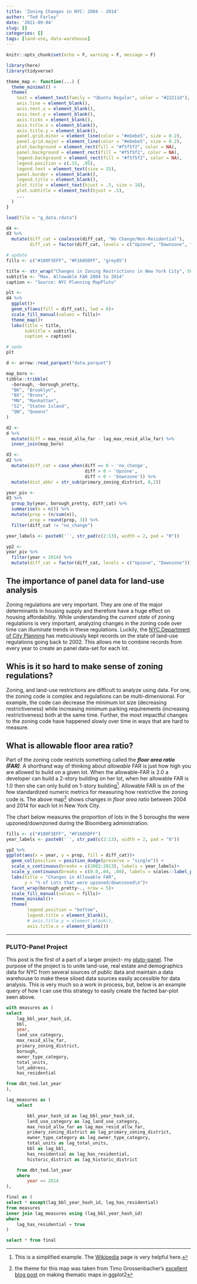 ```yaml
---
title: 'Zoning Changes in NYC: 2004 - 2014'
author: "Ted Farley"
date: '2021-09-04'
slug: []
categories: []
tags: [land-use, data-warehouse]
---
```


```r
knitr::opts_chunk$set(echo = F, warning = F, message = F)
```

```r
library(here)
library(tidyverse)
```

```r
theme_map <- function(...) {
  theme_minimal() +
  theme(
    text = element_text(family = "Ubuntu Regular", color = "#22211d"),
    axis.line = element_blank(),
    axis.text.x = element_blank(),
    axis.text.y = element_blank(),
    axis.ticks = element_blank(),
    axis.title.x = element_blank(),
    axis.title.y = element_blank(),
    panel.grid.minor = element_line(color = "#ebebe5", size = 0.2),
    panel.grid.major = element_line(color = "#ebebe5", size = 0.2),
    plot.background = element_rect(fill = "#f5f5f2", color = NA), 
    panel.background = element_rect(fill = "#f5f5f2", color = NA),
    legend.background = element_rect(fill = "#f5f5f2", color = NA),
    legend.position = c(.15, .95),
    legend.text = element_text(size = 15),
    panel.border = element_blank(),
    legend.title = element_blank(),
    plot.title = element_text(hjust = .5, size = 18),
    plot.subtitle = element_text(hjust = .5),
    ...
  )
}
```


```r
load(file = "g_data.rdata")

d4 <- 
d3 %>% 
  mutate(diff_cat = coalesce(diff_cat, "No Change/Non-Residential"),
         diff_cat = factor(diff_cat, levels = c("Upzone", "Downzone", "No Change/Non-Residential")))
```


```r
# update 
fills <- c("#180F3EFF", "#F1605DFF", "grey85")

title <- str_wrap("Changes in Zoning Restrictions in New York City", 50)
subtitle <- "Max. Allowable FAR 2004 to 2014"
caption <- "Source: NYC Planning MapPluto"

plt <- 
d4 %>% 
  ggplot()+
  geom_sf(aes(fill = diff_cat), lwd = 0)+
  scale_fill_manual(values = fills)+
  theme_map()+
  labs(title = title,
       subtitle = subtitle,
       caption = caption)
```


```r
# upda
plt
```


```r
d <- arrow::read_parquet("data.parquet")
```



```r
map_boro <- 
tibble::tribble(
  ~borough, ~borough_pretty,
  "BK", "Brooklyn",
  "BX", "Bronx",
  "MN", "Manhattan",
  "SI", "Staten Island",
  "QN", "Queens"
)

d2 <- 
d %>% 
  mutate(diff = max_resid_allw_far - lag_max_resid_allw_far) %>% 
  inner_join(map_boro)

d3 <- 
d2 %>% 
  mutate(diff_cat = case_when(diff == 0 ~ 'no_change',
                              diff > 0 ~ 'Upzone',
                              diff < 0 ~ 'Downzone')) %>% 
  mutate(dist_abbr = str_sub(primary_zoning_district, 0,2))

year_piv <- 
d3 %>% 
  group_by(year, borough_pretty, diff_cat) %>% 
  summarise(n = n()) %>% 
  mutate(prop = (n/sum(n)),
         prop = round(prop, 3)) %>% 
  filter(diff_cat != "no_change")

year_labels <- paste0('`', str_pad(c(2:13), width = 2, pad = "0"))
```


```r
yp2 <- 
year_piv %>% 
  filter(year < 2014) %>% 
  mutate(diff_cat = factor(diff_cat, levels = c("Upzone", "Downzone")))
```


## The importance of panel data for land-use analysis 

Zoning regulations are very important. They are one of the major determinants in housing supply and therefore have a huge effect on housing affordability. While understanding the *current state* of zoning regulations is very important, analyzing changes in the zoning code over time can illuminate trends in these regulations. Luckily, the [NYC Department of City Planning](https://nycplanning.github.io/db-pluto/#/) has meticulously kept records on the state of land-use regulations going back to 2002. This allows me to combine records from every year to create an panel data-set for each lot. 

## Whis is it so hard to make sense of zoning regulations?  

Zoning, and land-use restrictions are difficult to analyze using data. For one, the zoning code is complex and regulations can be multi-dimensional. For example, the code can decrease the minimum lot size (decreasing restrictiveness) while increasing minimum parking requirements (increasing restrictiveness) both at the same time. Further, the most impactful changes to the zoning code have happened slowly over time in ways that are hard to measure.   



## What is allowable floor area ratio?  

Part of the zoning code restricts something called the ***floor area ratio (FAR)***. A shorthand way of thinking about *allowable* FAR is just how high you are allowed to build on a given lot. When the allowable-FAR is 2.0 a developer can build a 2-story building on her lot, when her allowable FAR is 1.0 then she can only build on 1-story building[^2]. Allowable FAR is on of the few standardized numeric metrics for measuring how restrictive the zoning code is. The above map[^1] shows changes in *floor area ratio* between 2004 and 2014 for each lot in New York City.  

The chart below measures the proportion of lots in the 5 boroughs the were upzoned/downzoned during the Bloomberg administration.

```r
fills <- c("#180F3EFF", "#F1605DFF")
year_labels <- paste0('`', str_pad(c(2:13), width = 2, pad = "0"))

yp2 %>% 
ggplot(aes(x = year, y = prop, fill = diff_cat))+
  geom_col(position = position_dodge(preserve = "single")) +
  scale_x_continuous(breaks = c(2002:2013), labels = year_labels)+
  scale_y_continuous(breaks = c(0.0,.04, .08), labels = scales::label_percent(accuracy = 1))+
  labs(title = "Changes in Allowable FAR",
       y = "% of Lots that were upzoned/downzoned\n")+
  facet_wrap(borough_pretty~., nrow = 5)+
  scale_fill_manual(values = fills)+
  theme_minimal()+
  theme(
        legend.position = "bottom",
        legend.title = element_blank(),
        # axis.title.y = element_blank(),
        axis.title.x = element_blank())

```


---

### PLUTO-Panel Project

This post is the first of a part of a larger project- my [pluto-panel](https://github.com/tfarley10/pluto-panel/tree/main/dbt). The purpose of the project is to unite land-use, real estate and demographics data for NYC from several sources of public data and maintain a data warehouse to make these siloed data sources easily accessible for data analysis. This is very much so a work in process, but, below is an example query of how I can use this strategy to easily create the facted bar-plot seen above.

```sql

with measures as (
select 
    lag_bbl_year_hash_id,
    bbl,
    year,
    land_use_category,
    max_resid_allw_far,
    primary_zoning_district,
    borough,
    owner_type_category,
    total_units,
    lot_address,
    has_residential

from dbt_ted.lot_year
),

lag_measures as (
    select 

        bbl_year_hash_id as lag_bbl_year_hash_id,
        land_use_category as lag_land_use_category,
        max_resid_allw_far as lag_max_resid_allw_far,
        primary_zoning_district as lag_primary_zoning_district,
        owner_type_category as lag_owner_type_category,
        total_units as lag_total_units,
        bbl as lag_bbl,
        has_residential as lag_has_residential,
        historic_district as lag_historic_district

    from dbt_ted.lot_year
    where 
        year =< 2014
),

final as (
select * except(lag_bbl_year_hash_id, lag_has_residential)
from measures 
inner join lag_measures using (lag_bbl_year_hash_id)
where 
    lag_has_residential = true
)

select * from final

```


[^1]: the theme for this map was taken from Timo Grossenbacher's [excellent blog post](https://timogrossenbacher.ch/2016/12/beautiful-thematic-maps-with-ggplot2-only/) on making thematic maps in ggplot2



[^2]: This is a simplified example. The [Wikipedia](https://en.wikipedia.org/wiki/Floor_area_ratio) page is very helpful here.  


